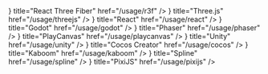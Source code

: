 
<Cards>
  <Card
    icon={<img src="/images/logos/r3f.png" style={{width: "32px", marginTop: '20px;'}}></img>}
    title="React Three Fiber"
    href="/usage/r3f"
  />
  <Card
    icon={<img src="/images/logos/threejs.svg" style={{width: "32px", marginTop: '20px;'}}></img>}
    title="Three.js"
    href="/usage/threejs"
  />
  <Card
    icon={ <img src="/images/logos/react.svg" style={{width: "32px", marginTop: '20px;'}}></img>}
    title="React"
    href="/usage/react"
  />
  <Card
    icon={ <img src="/images/logos/godot.svg" style={{width: "32px", marginTop: '20px;'}}></img>}
    title="Godot"
    href="/usage/godot"
  />
   <Card
    icon={ <img src="/images/logos/phaser.png" style={{width: "32px", marginTop: '20px;'}}></img>}
    title="Phaser"
    href="/usage/phaser"
  />
  <Card
    icon={ <img src="/images/logos/playcanvas.png" style={{width: "32px", marginTop: '20px;'}}></img>}
    title="PlayCanvas"
    href="/usage/playcanvas"
  />
  <Card
    icon={ <img src="/images/logos/unity.svg" style={{width: "32px", marginTop: '20px;'}}></img>}
    title="Unity"
    href="/usage/unity"
  />
  <Card
    icon={ <img src="/images/logos/cocos.png" style={{width: "32px", marginTop: '20px;'}}></img>}
    title="Cocos Creator"
    href="/usage/cocos"
  />
  <Card
    icon={ <img src="/images/logos/kaboom.png" style={{width: "32px", marginTop: '20px;'}}></img>}
    title="Kaboom"
    href="/usage/kaboom"
  />
  <Card
    icon={ <img src="/images/logos/spline.svg" style={{width: "32px", marginTop: '20px;'}}></img>}
    title="Spline"
    href="/usage/spline"
  />
  <Card
    icon={ <img src="/images/logos/pixijs.png" style={{width: "32px", marginTop: '20px;'}}></img>}
    title="PixiJS"
    href="/usage/pixijs"
  />
</Cards>